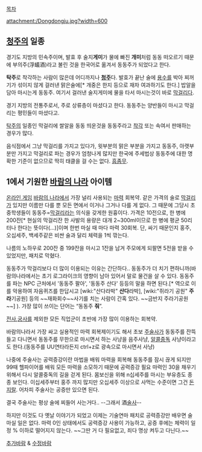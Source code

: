 [[목차]]

attachment:/Dongdongju.jpg?width=600
== [[청주]]의 일종 ==
경기도 지방의 민속주이며, 발효 후 술지'''게미'''가 물에 빠진 '''개미'''처럼 동동 떠오르기 때문에 부의주(浮蟻酒)라고 불린 것을 한국어로 옮겨서 동동주가 되었다고 한다.

'''탁주'''로 착각하는 사람이 많은데 어디까지나 '''[[청주]]'''다. 발효가 끝난 술에 [[용수#s-2|용수]]를 박아 찌꺼기가 섞이지 않게 걸러낸 맑은술에[* 개중은 한지 등으로 재차 여과하기도 한다.] 밥알을 담아 마시는게 동동주. 여기서 걸러낸 술지게미에 물을 타서 마시는것이 바로 [[막걸리]]다.

경기 지방의 전통주로서, 주로 상류층이 마셨다고 한다. 동동주는 양반들이 마시고 막걸리는 평민들이 마셨다고.

[[탁주]]의 일종인 막걸리에 쌀알을 동동 띄운것을 동동주라고 [[착각]] 또는 속여서 판매하는 경우가 많다.

음식점에서 그냥 막걸리를 가지고 있다가, 윗부분의 맑은 부분을 가지고 동동주, 아랫부분만 가지고 막걸리로 파는 경우가 엄청나게 많지만 한국에 주세법상 동동주에 대한 명확한 기준이 없으므로 딱히 태클을 걸 수는 없다. [[흠좀무]].

== 1에서 기원한 [[바람의 나라]] 아이템 ==
[[온라인 게임]] [[바람의 나라]]에서 가장 널리 사용되는 [[마력]] 회복약. 같은 가격의 술로 [[막걸리]]가 있지만 이름만 다를 뿐 모든 면에서 이거나 그거나 다를 게 없다. 그 때문에 그당시 초중학생들이 동동주=[[막걸리]]라는 의식을 갖게한 원흉이다. 가격은 10전으로, 한 병에 200잔[* 현실의 막걸리잔 한 사발의 용량은 대개 2~300ml이므로 한 병에 평균 50리터나 한다는 뜻이다(...)]이며 한번 마실 때 마다 마력 30회복. 단, 싸기 때문인지 홍주, 오십세주, 백세주같은 비싼 술과 달리 체력을 1씩 깎는다. 

나름의 노하우로 200잔 중 199잔을 마시고 1잔을 남겨 주모에게 되팔면 5전을 받을 수 있었지만, 패치로 막혔다.

동동주가 막걸리보다 더 많이 이용되는 이유는 간단하다.. 동동주가 더 치기 편하니까(바람의나라에서는 초기 로그라이크의 영향이 남아 있어서 말로 물건을 살 수 있다. 동동주를 파는 NPC 근처에서 '동동주 팔아', '동동주 산다' 등등의 말을 하면 된다.[* 역으로 이를 악용하여 자음퀴즈를 한답시고 [wiki:"산다라박" '''산다'''라박], [wiki:"쥐라기 공원" '''주라'''기공원] 등의 ~~재화회수~~사기를 치는 사람이 간혹 있다. ~~금반지 주라기공원~~] ).
가장 많이 쓰이는 단어는 “동동주 '''줘'''”. 

[[전사]],[[궁사]]를 제외한 모든 직업군이 초반에 가장 많이 이용하는 회복약.

바람의나라서 가장 싸고 실용적인 마력 회복제이기도 해서 초보 [[주술사]]가 동동주를 잔뜩 들고 다니면서 동동주를 무한으로 마시면서 하는 사냥을 음주사냥, [[알콜중독]] 사냥이라고도 한다.(동동주를 UU연타라든지 ctrl+z로 광속으로 마시면서 사냥)

나중에 주술사는 공력증강이란 마법을 배워 마력을 회복해 동동주를 잠시 끊게 되지만 99때 헬파이어를 배워 모든 마력을 소모하기 때문에 공력증강 필요 마력인 30을 채우기 위해서 다시 알콜중독의 길을 걷게 된다. 몸보신을 위해 n십세주를 마시는 부유층도 종종 보인다. 이십세주부터 홍주 까지 많지만 오십세주 이상으로 사먹는 수준이면 그건 [[돈지랄]]. 어차피 주술사는 공증만 있으면 된다.

결국 주술사는 평상 술에 찌들어 사는거다.. --그래서 酒[[술]]사--

하지만 이것도 다 옛날 이야기가 되었고 이제는 기술연마 패치로 공력증강만 배우면 술 마실 일은 없다. 마력 0인 상태에서도 공력증강 사용이 가능하고, 공증 후에는 체력이 일정 % 이하로 떨어지지 않는다. ~~그딴 거 다 필요없고, 죄다 명상 켜두고 다닌다.~~

[[추가바람]] & [[수정바람]]
